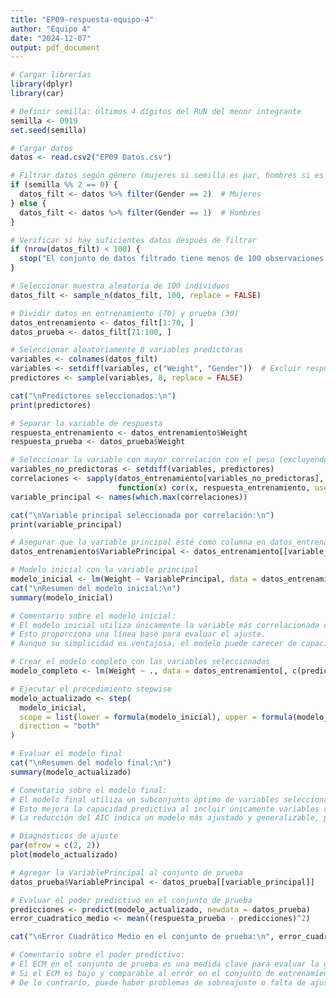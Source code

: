 ---
title: "EP09-respuesta-equipo-4"
author: "Equipo 4"
date: "2024-12-07"
output: pdf_document
---
```{r}
# Cargar librerías
library(dplyr)
library(car)

# Definir semilla: Últimos 4 dígitos del RUN del menor integrante
semilla <- 0919
set.seed(semilla)

# Cargar datos
datos <- read.csv2("EP09 Datos.csv")

# Filtrar datos según género (mujeres si semilla es par, hombres si es impar)
if (semilla %% 2 == 0) {
  datos_filt <- datos %>% filter(Gender == 2)  # Mujeres
} else {
  datos_filt <- datos %>% filter(Gender == 1)  # Hombres
}

# Verificar si hay suficientes datos después de filtrar
if (nrow(datos_filt) < 100) {
  stop("El conjunto de datos filtrado tiene menos de 100 observaciones. Revise el filtro o reduzca el tamaño de la muestra.")
}

# Seleccionar muestra aleatoria de 100 individuos
datos_filt <- sample_n(datos_filt, 100, replace = FALSE)

# Dividir datos en entrenamiento (70) y prueba (30)
datos_entrenamiento <- datos_filt[1:70, ]
datos_prueba <- datos_filt[71:100, ]

# Seleccionar aleatoriamente 8 variables predictoras
variables <- colnames(datos_filt)
variables <- setdiff(variables, c("Weight", "Gender"))  # Excluir respuesta y género
predictores <- sample(variables, 8, replace = FALSE)

cat("\nPredictores seleccionados:\n")
print(predictores)

# Separar la variable de respuesta
respuesta_entrenamiento <- datos_entrenamiento$Weight
respuesta_prueba <- datos_prueba$Weight

# Seleccionar la variable con mayor correlación con el peso (excluyendo estatura y las seleccionadas)
variables_no_predictoras <- setdiff(variables, predictores)
correlaciones <- sapply(datos_entrenamiento[variables_no_predictoras], 
                        function(x) cor(x, respuesta_entrenamiento, use = "complete.obs"))
variable_principal <- names(which.max(correlaciones))

cat("\nVariable principal seleccionada por correlación:\n")
print(variable_principal)

# Asegurar que la variable principal esté como columna en datos_entrenamiento
datos_entrenamiento$VariablePrincipal <- datos_entrenamiento[[variable_principal]]

# Modelo inicial con la variable principal
modelo_inicial <- lm(Weight ~ VariablePrincipal, data = datos_entrenamiento)
cat("\nResumen del modelo inicial:\n")
summary(modelo_inicial)

# Comentario sobre el modelo inicial:
# El modelo inicial utiliza únicamente la variable más correlacionada con el peso. 
# Esto proporciona una línea base para evaluar el ajuste. 
# Aunque su simplicidad es ventajosa, el modelo puede carecer de capacidad predictiva debido a la falta de otras variables explicativas.

# Crear el modelo completo con las variables seleccionadas
modelo_completo <- lm(Weight ~ ., data = datos_entrenamiento[, c(predictores, "Weight", "VariablePrincipal")])

# Ejecutar el procedimiento stepwise
modelo_actualizado <- step(
  modelo_inicial,
  scope = list(lower = formula(modelo_inicial), upper = formula(modelo_completo)),
  direction = "both"
)

# Evaluar el modelo final
cat("\nResumen del modelo final:\n")
summary(modelo_actualizado)

# Comentario sobre el modelo final:
# El modelo final utiliza un subconjunto óptimo de variables seleccionadas mediante stepwise. 
# Esto mejora la capacidad predictiva al incluir únicamente variables relevantes. 
# La reducción del AIC indica un modelo más ajustado y generalizable, pero aún debe evaluarse su capacidad predictiva en datos nuevos.

# Diagnósticos de ajuste
par(mfrow = c(2, 2))
plot(modelo_actualizado)

# Agregar la VariablePrincipal al conjunto de prueba
datos_prueba$VariablePrincipal <- datos_prueba[[variable_principal]]

# Evaluar el poder predictivo en el conjunto de prueba
predicciones <- predict(modelo_actualizado, newdata = datos_prueba)
error_cuadratico_medio <- mean((respuesta_prueba - predicciones)^2)

cat("\nError Cuadrático Medio en el conjunto de prueba:\n", error_cuadratico_medio)

# Comentario sobre el poder predictivo:
# El ECM en el conjunto de prueba es una medida clave para evaluar la generalización del modelo. 
# Si el ECM es bajo y comparable al error en el conjunto de entrenamiento, el modelo puede considerarse robusto. 
# De lo contrario, puede haber problemas de sobreajuste o falta de ajuste adecuado.
```
